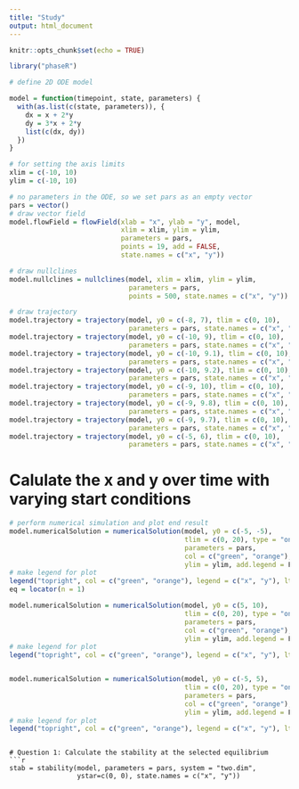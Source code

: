 ```yaml
---
title: "Study"
output: html_document
---
```


```r
knitr::opts_chunk$set(echo = TRUE)
```

```r
library("phaseR")

# define 2D ODE model

model = function(timepoint, state, parameters) { 
  with(as.list(c(state, parameters)), {
    dx = x + 2*y 
    dy = 3*x + 2*y 
    list(c(dx, dy))
  }) 
}

# for setting the axis limits
xlim = c(-10, 10) 
ylim = c(-10, 10)

# no parameters in the ODE, so we set pars as an empty vector
pars = vector()
# draw vector field
model.flowField = flowField(xlab = "x", ylab = "y", model, 
                            xlim = xlim, ylim = ylim, 
                            parameters = pars, 
                            points = 19, add = FALSE, 
                            state.names = c("x", "y"))

# draw nullclines
model.nullclines = nullclines(model, xlim = xlim, ylim = ylim,
                              parameters = pars,
                              points = 500, state.names = c("x", "y"))

# draw trajectory
model.trajectory = trajectory(model, y0 = c(-8, 7), tlim = c(0, 10), 
                              parameters = pars, state.names = c("x", "y"))
model.trajectory = trajectory(model, y0 = c(-10, 9), tlim = c(0, 10), 
                              parameters = pars, state.names = c("x", "y"))
model.trajectory = trajectory(model, y0 = c(-10, 9.1), tlim = c(0, 10), 
                              parameters = pars, state.names = c("x", "y"))
model.trajectory = trajectory(model, y0 = c(-10, 9.2), tlim = c(0, 10), 
                              parameters = pars, state.names = c("x", "y"))
model.trajectory = trajectory(model, y0 = c(-9, 10), tlim = c(0, 10), 
                              parameters = pars, state.names = c("x", "y"))
model.trajectory = trajectory(model, y0 = c(-9, 9.8), tlim = c(0, 10), 
                              parameters = pars, state.names = c("x", "y"))
model.trajectory = trajectory(model, y0 = c(-9, 9.7), tlim = c(0, 10), 
                              parameters = pars, state.names = c("x", "y"))
model.trajectory = trajectory(model, y0 = c(-5, 6), tlim = c(0, 10), 
                              parameters = pars, state.names = c("x", "y"))
```

# Calulate the x and y over time with varying start conditions
```r
# perform numerical simulation and plot end result
model.numericalSolution = numericalSolution(model, y0 = c(-5, -5), 
                                            tlim = c(0, 20), type = "one",
                                            parameters = pars, 
                                            col = c("green", "orange"), 
                                            ylim = ylim, add.legend = F)
# make legend for plot
legend("topright", col = c("green", "orange"), legend = c("x", "y"), lty = 1)
eq = locator(n = 1)

model.numericalSolution = numericalSolution(model, y0 = c(5, 10), 
                                            tlim = c(0, 20), type = "one",
                                            parameters = pars, 
                                            col = c("green", "orange"), 
                                            ylim = ylim, add.legend = F)
# make legend for plot
legend("topright", col = c("green", "orange"), legend = c("x", "y"), lty = 1)


model.numericalSolution = numericalSolution(model, y0 = c(-5, 5), 
                                            tlim = c(0, 20), type = "one",
                                            parameters = pars, 
                                            col = c("green", "orange"), 
                                            ylim = ylim, add.legend = F)
# make legend for plot
legend("topright", col = c("green", "orange"), legend = c("x", "y"), lty = 1)

```
```

# Question 1: Calculate the stability at the selected equilibrium
```r

stab = stability(model, parameters = pars, system = "two.dim",
                 ystar=c(0, 0), state.names = c("x", "y"))
```

